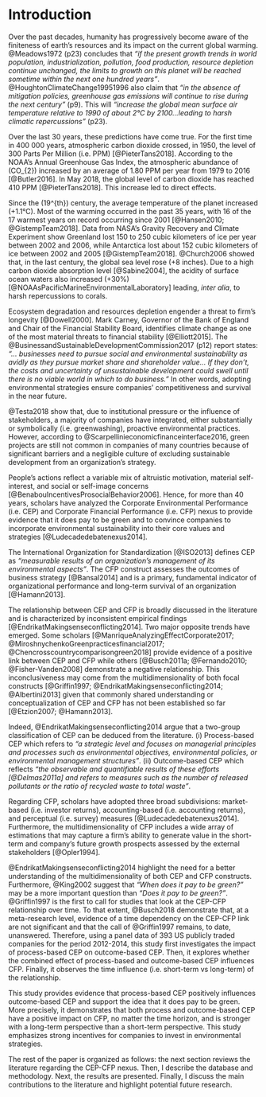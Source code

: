 
# Introduction 

Over the past decades, humanity has progressively become aware of the finiteness of earth’s resources and its impact on the current global warming. @Meadows1972 (p23) concludes that  *"if the present growth trends in world population, industrialization, pollution, food production, resource depletion continue unchanged, the limits to growth on this planet will be reached sometime within the next one hundred years"*. @HoughtonClimateChange19951996 also claim that *"in the absence of mitigation policies, greenhouse gas emissions will continue to rise during the next century"* (p9). This will *"increase the global mean surface air temperature relative to 1990 of about 2°C by 2100...leading to harsh climatic repercussions"* (p23). 

Over the last 30 years, these predictions have come true. For the first time in 400 000 years, atmospheric carbon dioxide crossed, in 1950, the level of 300 Parts Per Million\footnote{A concentration of 300 PPM means that for every million air particles, 300 of them are carbon dioxide molecules, namely a carbon concentration of 0.03\%.} (i.e. PPM) [@PieterTans2018]. According to the NOAA's Annual Greenhouse Gas Index, the atmospheric abundance of \(CO_{2}\) increased by an average of 1.80 PPM per year from 1979 to 2016 [@Butler2016]. In May 2018, the global level of carbon dioxide has reached 410 PPM [@PieterTans2018]. This increase led to direct effects.

Since the \(19^{th}\) century, the average temperature of the planet increased (+1.1°C). Most of the warming occurred in the past 35 years, with 16 of the 17 warmest years on record occurring since 2001 [@Hansen2010; @GistempTeam2018]. Data from NASA's Gravity Recovery and Climate Experiment show Greenland lost 150 to 250 cubic kilometers of ice per year between 2002 and 2006, while Antarctica lost about 152 cubic kilometers of ice between 2002 and 2005 [@GistempTeam2018]. @Church2006 showed that, in the last century, the global sea level rose (+8 inches). Due to a high carbon dioxide absorption level [@Sabine2004], the acidity of surface ocean waters also increased (+30%) [@NOAAsPacificMarineEnvironmentalLaboratory] leading, *inter alia*, to harsh repercussions to corals.

Ecosystem degradation and resources depletion engender a threat to firm’s longevity [@Dowell2000]. Mark Carney, Governor of the Bank of England and Chair of the Financial Stability Board, identifies climate change as one of the most material threats to financial stability [@Elliott2015]. The @BusinessandSustainableDevelopmentCommission2017 (p12) report states: *"... businesses need to pursue social and environmental sustainability as avidly as they pursue market share and shareholder value... If they don’t, the costs and uncertainty of unsustainable development could swell until there is no viable world in which to do business."* In other words, adopting environmental strategies ensure companies' competitiveness and survival in the near future.

@Testa2018 show that, due to institutional pressure or the influence of stakeholders, a majority of companies have integrated, either substantially or symbolically (i.e. greenwashing), proactive environmental practices. However, according to @Scarpellinieconomicfinanceinterface2016, green projects are still not common in companies of many countries because of significant barriers and a negligible culture of excluding sustainable development from an organization’s strategy. 

People’s actions reflect a variable mix of altruistic motivation, material self-interest, and social or self-image concerns [@BenabouIncentivesProsocialBehavior2006]. Hence, for more than 40 years, scholars have analyzed the Corporate Environmental Performance (i.e. CEP) and Corporate Financial Performance (i.e. CFP) nexus to provide evidence that it does pay to be green and to convince companies to incorporate environmental sustainability into their core values and strategies [@Ludecadedebatenexus2014]. 

The International Organization for Standardization [@ISO2013] defines CEP as *“measurable results of an organization’s management of its environmental aspects”*. The CFP construct assesses the outcomes of business strategy [@Bansal2014] and is a primary, fundamental indicator of organizational performance and long-term survival of an organization [@Hamann2013]. 

The relationship between CEP and CFP is broadly discussed in the literature and is characterized by inconsistent empirical findings [@EndrikatMakingsenseconflicting2014]. Two major opposite trends have emerged. Some scholars [@ManriqueAnalyzingEffectCorporate2017; @MiroshnychenkoGreenpracticesfinancial2017; @Chencrosscountrycomparisongreen2018] provide evidence of a positive link between CEP and CFP while others [@Busch2011a; @Fernando2010; @Fisher-Vanden2008] demonstrate a negative relationship. This inconclusiveness may come from the multidimensionality of both focal constructs [@Griffin1997; @EndrikatMakingsenseconflicting2014; @Albertini2013] given that commonly shared understanding or conceptualization of CEP and CFP has not been established so far [@Etzion2007; @Hamann2013]. 

Indeed, @EndrikatMakingsenseconflicting2014 argue that a two-group classification of CEP can be deduced from the literature. (i) Process-based CEP which refers to *"a strategic level and focuses on managerial principles and processes such as environmental objectives, environmental policies, or environmental management structures"*. (ii) Outcome-based CEP which reflects *"the observable and quantifiable results of these efforts [@Delmas2011a] and refers to measures such as the number of released pollutants or the ratio of recycled waste to total waste"*. 

Regarding CFP, scholars have adopted three broad subdivisions: market-based (i.e. investor returns), accounting-based (i.e. accounting returns), and perceptual (i.e. survey) measures [@Ludecadedebatenexus2014]. Furthermore, the multidimensionality of CFP includes a wide array of estimations that may capture a firm’s ability to generate value in the short-term and company’s future growth prospects assessed by the external stakeholders [@Opler1994].

@EndrikatMakingsenseconflicting2014 highlight the need for a better understanding of the multidimensionality of both CEP and CFP constructs. Furthermore, @King2002 suggest that *“When does it pay to be green?”* may be a more important question than *“Does it pay to be green?”*. @Griffin1997 is the first to call for studies that look at the CEP-CFP relationship over time. To that extent, @Busch2018 demonstrate that, at a meta-research level, evidence of a time dependency on the CEP-CFP link are not significant and that the call of @Griffin1997 remains, to date, unanswered. Therefore, using a panel data of 393 US publicly traded companies for the period 2012-2014, this study first investigates the impact of process-based CEP on outcome-based CEP. Then, it explores whether the combined effect of process-based and outcome-based CEP influences CFP. Finally, it observes the time influence (i.e. short-term vs long-term) of the relationship.

This study provides evidence that process-based CEP positively influences outcome-based CEP and support the idea that it does pay to be green. More precisely, it demonstrates that both process and outcome-based CEP have a positive impact on CFP, no matter the time horizon, and is stronger with a long-term perspective than a short-term perspective. This study emphasizes strong incentives for companies to invest in environmental strategies.

The rest of the paper is organized as follows: the next section reviews the literature regarding the CEP-CFP nexus. Then, I describe the database and methodology. Next, the results are presented. Finally, I discuss the main contributions to the literature and highlight potential future research.




